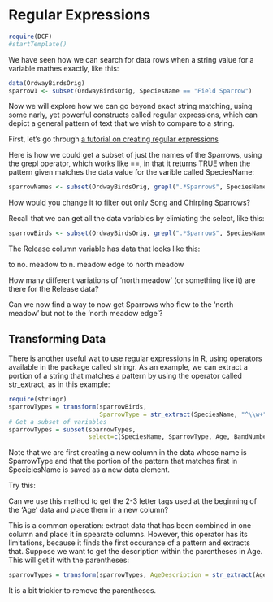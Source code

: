 Regular Expressions
========================================================

```r
require(DCF)
#startTemplate()
```

We have seen how we can search for data rows when a string value
for a variable mathes exactly, like this:

```r
data(OrdwayBirdsOrig)
sparrow1 <- subset(OrdwayBirdsOrig, SpeciesName == "Field Sparrow")
```

Now we will explore how we can go beyond exact string matching, using some narly, yet powerful constructs called regular expressions, which can depict a general pattern of text that we wish to compare to a string.

First, let's go through [a tutorial on creating regular expressions](http://regexone.com/)

Here is how we could get a subset of just the names of the Sparrows, using
the grepl operator, which works like ==, in that it returns TRUE when the pattern given matches the data value for the varible called SpeciesName:

```r
sparrowNames <- subset(OrdwayBirdsOrig, grepl(".*Sparrow$", SpeciesName), select="SpeciesName")
```

How would you change it to filter out only Song and Chirping Sparrows?

Recall that we can get all the data variables by elimiating the select, like this:

```r
sparrowBirds <- subset(OrdwayBirdsOrig, grepl(".*Sparrow$", SpeciesName))
```

The Release column variable has data that looks like this:

to no. meadow
to n. meadow edge
to north meadow

How many different variations of 'north meadow' (or something like it) are there for the Release data?

Can we now find a way to now get Sparrows who flew to the 'north meadow' but not to the 'north meadow edge'?

Transforming Data
-----------------

There is another useful wat to use regular expressions in R, using operators available in the package called stringr.  As an example, we can extract a portion of a string that matches a pattern by using the operator called str_extract, as in this example:

```r
require(stringr)
sparrowTypes = transform(sparrowBirds, 
                         SparrowType = str_extract(SpeciesName, "^\\w+"))
# Get a subset of variables
sparrowTypes = subset(sparrowTypes, 
                      select=c(SpeciesName, SparrowType, Age, BandNumber))
```

Note that we are first creating a new column in the data whose name is SparrowType and that the portion of the pattern that matches first in SpeciciesName is saved as a new data element.  

Try this:

Can we use this method to get the 2-3 letter tags used at the beginning of the 'Age' data and place them in a new column? 

This is a common operation: extract data that has been combined in one column and place it in spearate columns.  However, this operator has its limitations, because it finds the first occurance of a pattern and extracts that.  Suppose we want to get the description within the parentheses in Age.  This will get it with the parentheses:

```r
sparrowTypes = transform(sparrowTypes, AgeDescription = str_extract(Age, "\\(.*\\)"))
```

It is a bit trickier to remove the parentheses.
